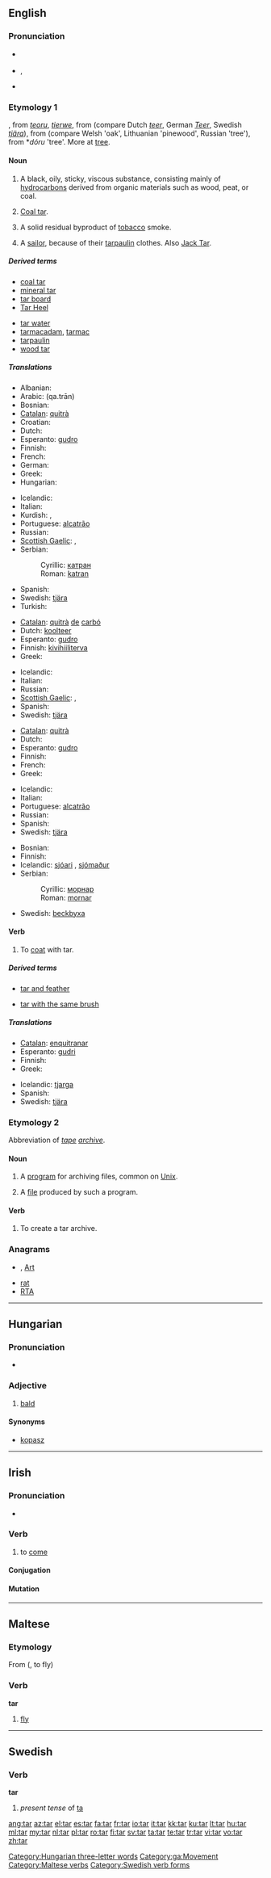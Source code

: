 {{was wotd|2007|May|22}}
{{also|tár|TAR}}
==English==
{{wikipedia|dab=tar (disambiguation)|tar}}

===Pronunciation===
* {{a|RP}} {{IPA|/tɑː/}}
* {{a|US}} {{IPA|/tɑɻ/}}, {{audio|en-us-tar.ogg|Audio (US)}}
* {{rhymes|ɑː(r)}}

===Etymology 1===
{{etyl|enm}} {{term|terr|terr, tarr|lang=enm}}, from {{etyl|ang}} ''[[teoru]]'', ''[[tierwe]]'', from {{proto|Germanic|terwōn, terwan}} (compare Dutch ''[[teer]]'', German ''[[Teer]]'', Swedish ''[[tjära]]''), from {{proto|Indo-European|deru̯o/eh<sub>a</sub>}} (compare Welsh {{term|derwen|lang=cy}} 'oak', Lithuanian {{term|derva|dervà|lang=lt}} 'pinewood', Russian {{term|дерево|tr=dérevo|lang=ru|sc=Cyrl}} 'tree'), from *''dóru'' 'tree'. More at [[tree]].

====Noun====
{{wikipedia|tar|tar (viscous substance)}}
{{en-noun}}

# {{uncountable}} A black, oily, sticky, viscous substance, consisting mainly of [[hydrocarbons]] derived from organic materials such as wood, peat, or coal.
# [[coal tar|Coal tar]].
# {{uncountable}} A solid residual byproduct of [[tobacco]] smoke.
# {{context|slang|dated}} A [[sailor]], because of their [[tarpaulin]] clothes. Also [[Jack Tar]].

=====Derived terms=====
{{rel-top|Terms derived from ''tar'' (noun)}}
* [[coal tar]]
* [[mineral tar]]
* [[tar board]]
* [[Tar Heel]]
{{rel-mid}}
* [[tar water]]
* [[tarmacadam]], [[tarmac]]
* [[tarpaulin]]
* [[wood tar]]
{{rel-bottom}}

=====Translations=====
{{trans-top|substance}}
* Albanian: {{t-|sq|katran|xs=Albanian}}
* Arabic: {{Arab|[[قطران|قَطْران]]}} (qa.trān)
* Bosnian: {{t-|bs|katran|m}}
* [[Catalan]]: [[quitrà]] {{m}}
* Croatian: {{t-|hr|katran|m}}
* Dutch: {{t+|nl|teer}}
* Esperanto: [[gudro]]
* Finnish: {{t+|fi|terva}}
* French: {{t+|fr|goudron|m}}
* German: {{t+|de|Teer|m}}
* Greek: {{t+|el|πίσσα|f|tr=píssa}}
* Hungarian: {{t+|hu|kátrány}}
{{trans-mid}}
* Icelandic: {{t-|is|tjara|f}}
* Italian: {{t-|it|catrame|m}}
* Kurdish: {{t+|ku|qîr|f}}, {{t+|ku|qetran|f}}
* Portuguese: [[alcatrão]] {{m}}
* Russian: {{t+|ru|дёготь|m}}
* [[Scottish Gaelic]]: {{t|gd|teàrr|f}}, {{t|gd|bìth|f}}
* Serbian:
*: Cyrillic: [[катран#Serbian|катран]] {{m}}
*: Roman: [[katran#Serbian|katran]] {{m}}
* Spanish: {{t+|es|alquitrán|m}}
* Swedish: [[tjära]] {{c}}
* Turkish: {{t+|tr|katran}}
{{trans-bottom}}

{{trans-top|coal tar}}
* [[Catalan]]: [[quitrà]] [[de]] [[carbó]] {{m}}
* Dutch: [[koolteer]]
* Esperanto: [[gudro]]
* Finnish: [[kivihiiliterva]]
* Greek: {{t+|el|πίσσα|f|tr=píssa}}
{{trans-mid}}
* Icelandic: {{t-|is|tjara|f}}
* Italian: {{t-|it|catrame|m}}
* Russian: {{t|ru|каменноугольная}} {{t+|ru|смола|f}}
* [[Scottish Gaelic]]: {{t|gd|teàrr|f}}, {{t|gd|bìth|f}}
* Spanish: {{t+|es|alquitrán|m}}
* Swedish: [[tjära]] {{c}}
{{trans-bottom}}

{{trans-top|byproduct of tobacco smoke}}
* [[Catalan]]: [[quitrà]] {{m}}
* Dutch: {{t+|nl|teer}}
* Esperanto: [[gudro]]
* Finnish: {{t+|fi|terva}}
* French: {{t+|fr|goudron|m}}
* Greek: {{t+|el|πίσσα|f|tr=píssa}}
{{trans-mid}}
* Icelandic: {{t-|is|tjara|f}}
* Italian: {{t-|it|catrame|m}}
* Portuguese: [[alcatrão]] {{m}}
* Russian: {{t+|ru|смола|f}}
* Spanish: {{t+|es|alquitrán|m}}
* Swedish: [[tjära]] {{c}}
{{trans-bottom}}

{{trans-top|sailor}}
* Bosnian: {{t-|bs|mornar|m}}
* Finnish: {{t-|fi|pikipöksy}}
* Icelandic: [[sjóari]] {{m}}, [[sjómaður]] {{m}}
* Serbian:
*: Cyrillic: [[морнар]] {{m}}
*: Roman: [[mornar]] {{m}}
{{trans-mid}}
* Swedish: [[beckbyxa]]
{{trans-bottom}}

====Verb====
{{en-verb|tars|tarring|tarred|tarred}}

# {{transitive}} To [[coat]] with tar.

=====Derived terms=====
{{rel-top|Terms derived from ''tar'' (verb)}}
* [[tar and feather]]
{{rel-mid}}
* [[tar with the same brush]]
{{rel-bottom}}

=====Translations=====
{{trans-top|to coat with tar}}
* [[Catalan]]: [[enquitranar]]
* Esperanto: [[gudri]]
* Finnish: {{t-|fi|tervata}}
* Greek: {{t|el|πισσώνω|tr=pissóno}}
{{trans-mid}}
* Icelandic: [[tjarga]]
* Spanish: {{t-|es|alquitranar}}
* Swedish: [[tjära]]
{{trans-bottom}}

===Etymology 2===
Abbreviation of ''[[tape]] [[archive]]''.

====Noun====
{{en-noun}}

# {{computing}} A [[computer program|program]] for archiving files, common on [[Unix]].
# {{computing}} A [[file]] produced by such a program.

====Verb====
{{en-verb|tars|tarring|tarred|tarred}}

# {{computing}} To create a tar archive.

===Anagrams===
* {{alphagram|[[art#English|art]]}} , [[Art#English|Art]]
* [[rat#English|rat]]
* [[RTA#English|RTA]]

----

==Hungarian==

===Pronunciation===
* {{IPA|/ˈtɒr/|lang=hu}}

===Adjective===
{{infl|hu|adjective}}

# [[bald]]

====Synonyms====
* [[kopasz]]

[[Category:Hungarian three-letter words]]

----

==Irish==

===Pronunciation===
* {{IPA|lang=ga|[t̪ˠaɾˠ]}}

===Verb===
{{ga-verb|irreg=yes}}

# to [[come]]

====Conjugation====
{{ga-verb-conj-irreg|t|a|g|q=broad
|past=tháinig
|past1s=thánag
|past2s=thángais
|past1p=thángamar
|past2p=thángabhar
|past3p=thángadar
|pastaut=thángthas
|fut1=t|fut2=io|fut3=c|futq=broad
|impv2s=tar
|vn=teacht
}}

====Mutation====
{{ga mut cons|t|ar}}

[[Category:ga:Movement]]

----

==Maltese==

===Etymology===
From {{etyl|ar|mt}} {{Arab|[[طار]]}} ({{unicode|ʈá:ra}}, to fly)

===Verb===
'''tar'''

# [[fly]]

[[Category:Maltese verbs]]

----

==Swedish==

===Verb===
'''tar'''

# ''present tense'' of [[ta]]

[[Category:Swedish verb forms]]

[[ang:tar]]
[[az:tar]]
[[el:tar]]
[[es:tar]]
[[fa:tar]]
[[fr:tar]]
[[io:tar]]
[[it:tar]]
[[kk:tar]]
[[ku:tar]]
[[lt:tar]]
[[hu:tar]]
[[ml:tar]]
[[my:tar]]
[[nl:tar]]
[[pl:tar]]
[[ro:tar]]
[[fi:tar]]
[[sv:tar]]
[[ta:tar]]
[[te:tar]]
[[tr:tar]]
[[vi:tar]]
[[vo:tar]]
[[zh:tar]]